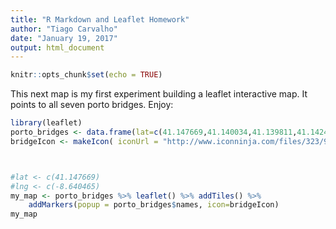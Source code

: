 ```yaml
---
title: "R Markdown and Leaflet Homework"
author: "Tiago Carvalho"
date: "January 19, 2017"
output: html_document
---
```


```r
knitr::opts_chunk$set(echo = TRUE)
```
<!-- Original code from RStudio 
## R Markdown

This is an R Markdown document. Markdown is a simple formatting syntax for authoring HTML, PDF, and MS Word documents. For more details on using R Markdown see <http://rmarkdown.rstudio.com>.

When you click the **Knit** button a document will be generated that includes both content as well as the output of any embedded R code chunks within the document. You can embed an R code chunk like this:

```r
summary(cars)
```

## Including Plots

You can also embed plots, for example:

```r
plot(pressure)
```

Note that the `echo = FALSE` parameter was added to the code chunk to prevent printing of the R code that generated the plot.
-->

This next map is my first experiment building a leaflet interactive map. It points to all seven porto bridges. Enjoy:
```r
library(leaflet)
porto_bridges <- data.frame(lat=c(41.147669,41.140034,41.139811,41.142463,41.141616,41.139007), lng=c(-8.640465,-8.609452, -8.597038, -8.580849, -8.601692, -8.595371), names=c("<h4><a href=\"http://pt.wikipedia.org/wiki/Ponte_da_Arr%C3%A1bida\" target=\"_blank\">Arrabida</a></h4><img src=\"https://upload.wikimedia.org/wikipedia/commons/thumb/d/d8/Ponte_da_Arrabida_-_Porto.JPG/300px-Ponte_da_Arrabida_-_Porto.JPG\" width=\"300\" height=\"225\"></img>","<h4><a  href=\"https://pt.wikipedia.org/wiki/Ponte_de_D._Lu%C3%ADs_(Porto)\" target=\"_blank\">Luiz I</a></h4><img src=\"https://upload.wikimedia.org/wikipedia/commons/thumb/c/c6/Ponte_Dom_Luis_I.jpg/300px-Ponte_Dom_Luis_I.jpg\" width=\"300\" height=\"199\"></img>", "<h4><a href=\"https://pt.wikipedia.org/wiki/Ponte_de_D._Maria_Pia\" target=\"_blank\">D. Maria Pia</a></h4><img  src=\"https://upload.wikimedia.org/wikipedia/commons/thumb/4/49/Ponte_Maria_Pia_-_Porto.JPG/300px-Ponte_Maria_Pia_-_Porto.JPG\" width=\"300\" height=\"225\"></img>", "<h4><a  href=\"https://pt.wikipedia.org/wiki/Ponte_do_Freixo\" target=\"_blank\">Ponte do Freixo</a></h4><img src=\"https://upload.wikimedia.org/wikipedia/commons/thumb/2/29/Ponte_do_Freixo_-_Porto.jpg/300px-Ponte_do_Freixo_-_Porto.jpg\" width=\"300\" height=\"225\"></img>", "<h4><a  href=\"https://pt.wikipedia.org/wiki/Ponte_Infante_Dom_Henrique\" target=\"_blank\">Infante Dom Henrique</a></h4><img src=\"https://upload.wikimedia.org/wikipedia/commons/thumb/a/ad/Ponte_do_Infante_-_Porto.JPG/300px-Ponte_do_Infante_-_Porto.JPG\" width=\"300\" height=\"225\"></img>","<h4><a  href=\"https://pt.wikipedia.org/wiki/Ponte_de_S%C3%A3o_Jo%C3%A3o\" target=\"_blank\">Ponte de S. João</a></h4><img src=\"https://upload.wikimedia.org/wikipedia/commons/thumb/3/3a/Ponte_S._Joao_-_Porto.JPG/300px-Ponte_S._Joao_-_Porto.JPG\" width=\"300\" height=\"225\"></img>"))
bridgeIcon <- makeIcon( iconUrl = "http://www.iconninja.com/files/323/996/1024/japanese-bridge-icon.png", iconWidth = 31*215/230, iconHeight = 31, iconAnchorX = 31*215/230/2, iconAnchorY = 16 )



#lat <- c(41.147669)
#lng <- c(-8.640465)
my_map <- porto_bridges %>% leaflet() %>% addTiles() %>%
    addMarkers(popup = porto_bridges$names, icon=bridgeIcon)
my_map
```
